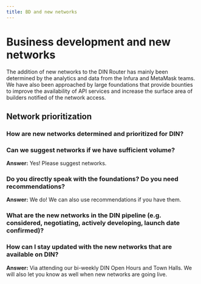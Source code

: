 ```yaml
---
title: BD and new networks
---
```


# Business development and new networks

The addition of new networks to the DIN Router has mainly been determined by the analytics and data from the Infura and MetaMask teams. We have also been approached by large foundations that provide bounties to improve the availability of API services and increase the surface area of builders notified of the network access.

## Network prioritization

### How are new networks determined and prioritized for DIN?

### Can we suggest networks if we have sufficient volume?
**Answer:** Yes! Please suggest networks.

### Do you directly speak with the foundations? Do you need recommendations?
**Answer:** We do! We can also use recommendations if you have them.

### What are the new networks in the DIN pipeline (e.g. considered, negotiating, actively developing, launch date confirmed)?

### How can I stay updated with the new networks that are available on DIN? 
**Answer:** Via attending our bi-weekly DIN Open Hours and Town Halls. We will also let you know as well when new networks are going live.
